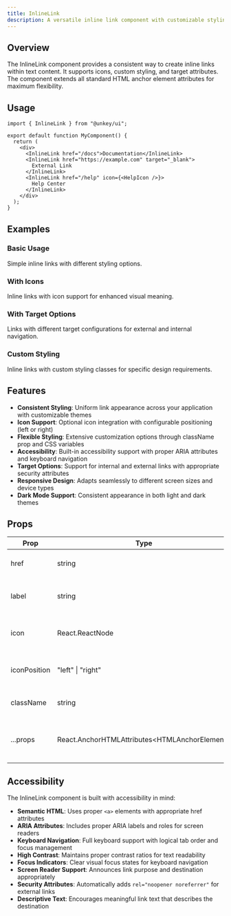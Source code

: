 ```yaml
---
title: InlineLink
description: A versatile inline link component with customizable styling, icon support, and target options for creating consistent link experiences throughout your application.
---
```


## Overview

The InlineLink component provides a consistent way to create inline links within text content. It supports icons, custom styling, and target attributes. The component extends all standard HTML anchor element attributes for maximum flexibility.

## Usage

```tsx
import { InlineLink } from "@unkey/ui";

export default function MyComponent() {
  return (
    <div>
      <InlineLink href="/docs">Documentation</InlineLink>
      <InlineLink href="https://example.com" target="_blank">
        External Link
      </InlineLink>
      <InlineLink href="/help" icon={<HelpIcon />}>
        Help Center
      </InlineLink>
    </div>
  );
}
```

## Examples

### Basic Usage

Simple inline links with different styling options.

<InlineLinkBasic />

### With Icons

Inline links with icon support for enhanced visual meaning.

<InlineLinkWithIcon />

### With Target Options

Links with different target configurations for external and internal navigation.

<InlineLinkWithTarget />

### Custom Styling

Inline links with custom styling classes for specific design requirements.

<InlineLinkWithCustomClass />

## Features

- **Consistent Styling**: Uniform link appearance across your application with customizable themes
- **Icon Support**: Optional icon integration with configurable positioning (left or right)
- **Flexible Styling**: Extensive customization options through className prop and CSS variables
- **Accessibility**: Built-in accessibility support with proper ARIA attributes and keyboard navigation
- **Target Options**: Support for internal and external links with appropriate security attributes
- **Responsive Design**: Adapts seamlessly to different screen sizes and device types
- **Dark Mode Support**: Consistent appearance in both light and dark themes

## Props

| Prop | Type | Default | Description |
|------|------|---------|-------------|
| href | string | required | The URL the link points to |
| label | string | undefined | The text content of the link (optional) |
| icon | React.ReactNode | undefined | Optional icon to display with the link |
| iconPosition | "left" \| "right" | "right" | Position of the icon relative to the label |
| className | string | undefined | Additional CSS classes |
| ...props | React.AnchorHTMLAttributes&lt;HTMLAnchorElement&gt; | - | All standard HTML anchor element attributes |

## Accessibility

The InlineLink component is built with accessibility in mind:

- **Semantic HTML**: Uses proper `<a>` elements with appropriate href attributes
- **ARIA Attributes**: Includes proper ARIA labels and roles for screen readers
- **Keyboard Navigation**: Full keyboard support with logical tab order and focus management
- **High Contrast**: Maintains proper contrast ratios for text readability
- **Focus Indicators**: Clear visual focus states for keyboard navigation
- **Screen Reader Support**: Announces link purpose and destination appropriately
- **Security Attributes**: Automatically adds `rel="noopener noreferrer"` for external links
- **Descriptive Text**: Encourages meaningful link text that describes the destination
